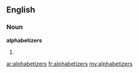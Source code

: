 ==English==

===Noun===
'''alphabetizers'''

# {{plural of|[[alphabetizer]]}}

[[ar:alphabetizers]]
[[fr:alphabetizers]]
[[my:alphabetizers]]